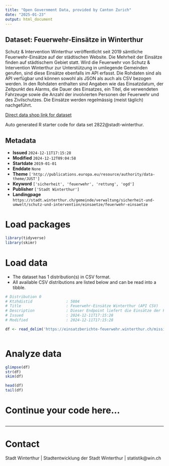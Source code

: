 ```yaml
---
title: "Open Government Data, provided by Canton Zurich"
date: "2025-01-23"
output: html_document
---
```


## Dataset: Feuerwehr-Einsätze in Winterthur

Schutz & Intervention Winterthur veröffentlicht seit 2019 sämtliche Feuerwehr-Einsätze auf der städtischen Website. Die Mehrheit der Einsätze finden auf städtischem Gebiet statt. Wird die Feuerwehr von Schutz & Intervention Winterthur zur Unterstützung in umliegende Gemeinden gerufen, sind diese Einsätze ebenfalls im API erfasst. Die Rohdaten sind als API verfügbar und können sowohl als JSON als auch als CSV bezogen werden. In den Rohdaten enthalten sind Angaben wie das Einsatzdatum, der Zeitpunkt des Alarms, die Dauer des Einsatzes, ein Titel, die verwendeten Fahrzeuge sowie die Anzahl der involvierten Personen der Feuerwehr und des Zivilschutzes. Die Einsätze werden regelmässig (meist täglich) nachgeführt. 

[Direct data shop link for dataset](https://www.zh.ch/de/politik-staat/statistik-daten/datenkatalog.html#/datasets/2822@stadt-winterthur)

Auto generated R starter code for data set 2822@stadt-winterthur.

## Metadata

- **Issued** `2024-12-11T17:15:28`
- **Modified** `2024-12-12T09:04:58`
- **Startdate** `2019-01-01`
- **Enddate** `None`
- **Theme** `['http://publications.europa.eu/resource/authority/data-theme/JUST']`
- **Keyword** `['sicherheit', 'feuerwehr', 'rettung', 'ogd']`
- **Publisher** `['Stadt Winterthur']`
- **Landingpage** `https://stadt.winterthur.ch/gemeinde/verwaltung/sicherheit-und-umwelt/schutz-und-intervention/einsaetze/feuerwehr-einsaetze`


# Load packages

```r

library(tidyverse)
library(skimr)

```

# Load data

-   The dataset has 1 distribution(s) in CSV format.
-   All available CSV distributions are listed below and can be read into a tibble.

```r

# Distribution 0
# Ktzhdistid               : 5804
# Title                    : Feuerwehr-Einsätze Winterthur (API CSV)
# Description              : Dieser Endpoint liefert die Einsätze der Feuerwehr Winterthur im CSV-Format. Die Dokumentation zum API ist im Datensatz verlinkt unter "API-Dokumentation Feuerwehr-Einsätze".
# Issued                   : 2024-12-11T17:15:28
# Modified                 : 2024-12-11T17:15:28

df <- read_delim('https://einsatzberichte-feuerwehr.winterthur.ch/mission-reports/csv')



```

# Analyze data

```r

glimpse(df)
str(df)
skim(df)

head(df)
tail(df)

```

# Continue your code here...

```r

```

------------------------------------------------------------------------

# Contact

Stadt Winterthur | Stadtentwicklung der Stadt Winterthur | statistik@win.ch
